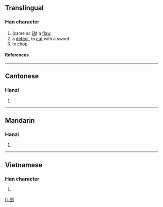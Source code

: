 ==Translingual==
===Han character===
{{Han char|rad=刀|as=05|sn=7|four=|canj=卜口中弓 (YRLN)}}
# (same as [[玷]]) a [[flaw]]
# a [[defect]], to [[cut]] with a sword
# to [[chop]]
====References====
{{Han ref|kx=0138.180|hdz=10328.100|uh=34E0|ud=13536}}
----
==Cantonese==
===Hanzi===
{{yue-hanzi|jyut=|y=dim3}}
# {{defn|Cantonese}}
----
==Mandarin==
===Hanzi===
{{cmn-hanzi|pin=[[diàn]] (dian4)|wg=tien<sup>4</sup>}}
# {{defn|Mandarin}}
----
==Vietnamese==
===Han character===
{{vi-hantu|[[chẻm]]}}
# {{defn|Vietnamese}}

[[fr:㓠]]